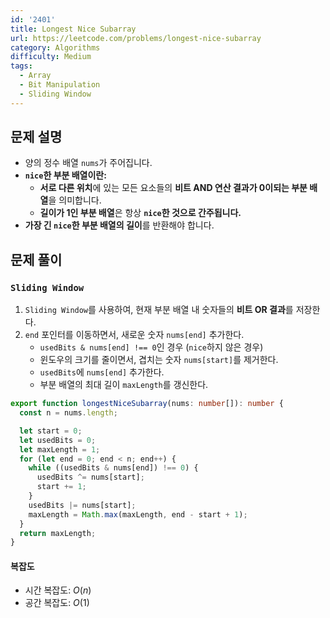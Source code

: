 ```yaml
---
id: '2401'
title: Longest Nice Subarray
url: https://leetcode.com/problems/longest-nice-subarray
category: Algorithms
difficulty: Medium
tags:
  - Array
  - Bit Manipulation
  - Sliding Window
---
```


## 문제 설명

- 양의 정수 배열 `nums`가 주어집니다.
- **`nice`한 부분 배열이란:**
  - **서로 다른 위치**에 있는 모든 요소들의 **비트 AND 연산 결과가 0이되는 부분 배열**을 의미합니다.
  - **길이가 1인 부분 배열**은 항상 **`nice`한 것으로 간주됩니다.**
- **가장 긴 `nice`한 부분 배열의 길이**를 반환해야 합니다.

## 문제 풀이

### `Sliding Window`

1. `Sliding Window`를 사용하여, 현재 부분 배열 내 숫자들의 **비트 OR 결과**를 저장한다.
2. `end` 포인터를 이동하면서, 새로운 숫자 `nums[end]` 추가한다.
   - `usedBits & nums[end] !== 0`인 경우 (`nice`하지 않은 경우)
   - 윈도우의 크기를 줄이면서, 겹치는 숫자 `nums[start]`를 제거한다.
   - `usedBits`에 `nums[end]` 추가한다.
   - 부분 배열의 최대 길이 `maxLength`를 갱신한다.

```typescript showLineNumbers
export function longestNiceSubarray(nums: number[]): number {
  const n = nums.length;

  let start = 0;
  let usedBits = 0;
  let maxLength = 1;
  for (let end = 0; end < n; end++) {
    while ((usedBits & nums[end]) !== 0) {
      usedBits ^= nums[start];
      start += 1;
    }
    usedBits |= nums[start];
    maxLength = Math.max(maxLength, end - start + 1);
  }
  return maxLength;
}
```

#### 복잡도

- 시간 복잡도: $O(n)$
- 공간 복잡도: $O(1)$
